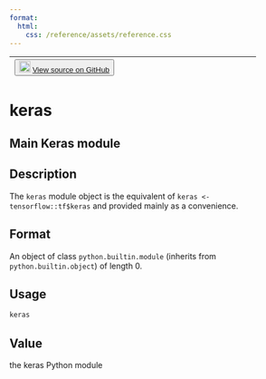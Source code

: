 ```yaml
---
format:
  html:
    css: /reference/assets/reference.css
---
```


| <button class="button"> ![](/reference/assets/GitHub-Mark-32px.png){width="20"} [View source on GitHub](https://github.com/rstudio/keras//blob/main/R/package.R#L94) </button> |
|:------------------------------:|:--------------------------------------:|

# keras

## Main Keras module

## Description
The `keras` module object is the equivalent of `keras <- tensorflow::tf$keras` and provided mainly as a convenience. 

## Format
An object of class `python.builtin.module` (inherits from `python.builtin.object`) of length 0. 

## Usage
```r
keras 
```




## Value
the keras Python module 




